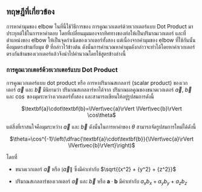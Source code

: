## ทฤษฎีที่เกี่ยวข้อง

การหาค่ามุมของ elbow ในที่นี้ใช้วิธีการของ การคูณเวกเตอร์ด้วยเวกเตอร์แบบ Dot Product มาประยุกต์ใช้ในการหาคำตอบ โดยที่เปลี่ยนมุมมองจากทิศทางของท่อให้เป็นปริมาณเวกเตอร์ และที่ตำแหน่งของ elbow ให้เป็นจุดกำเนิดของเวกเตอร์ทั้งสอง แต่เนื่องจากค่ามุมของ elbow ที่ใช้กันนั้นคือมุมตรงข้ามกับมุม $\theta$ ที่กล่าวไว้ข้างต้น ดังนั้นการคำนวณหาค่ามุมดังกล่าวจะทำได้โดยหาค่าเวกเตอร์ตรงกันข้ามของเวกเตอร์แล้วจึงนำไปคำนวณโดยใช้สูตรข้างล่างนี้

### การคูณเวกเตอร์ด้วยเวกเตอร์แบบ Dot Product

การคูณเวกเตอร์แบบ dot product หรือ การหาปริมาณสเกลลาร์ (scalar product) ของเวกเตอร์ $\vec{a}$ และ $\vec{b}$ มีนิยามว่า ปริมาณสเกลลาร์หาได้จาก ปริมาณผลคูณของขนาดเวกเตอร์ $\vec{a}$, $\vec{b}$ และ $\cos$ ของมุมระหว่างเวกเตอร์ทั้งสอง และสามารถเขียนให้อยู่รูปสมการดังนี้

<div align="center">
  $\textbf{a}\cdot\textbf{b}=\lVert\vec{a}\rVert \lVert\vec{b}\rVert \cos\theta$
</div>

แต่สิ่งที่เราสนใจคือมุมระหว่าง $\vec{a}$ และ $\vec{b}$ ดังนั้นในการหาค่าของ $\theta$
สามารถจัดรูปสมการใหม่ได้ดังนี้

<div align="center">
$\theta=\cos^{-1}\left(\dfrac{\textbf{a}\cdot\textbf{b}}{\lVert\vec{a}\rVert \lVert\vec{b}\rVert}\right)$
</div>

โดยที่

- ขนาดเวกเตอร์ $\vec{a}$ หรือ $\lVert\vec{a}\rVert$ ซึ่งมีค่าเท่ากับ $\sqrt{{x^2} + {y^2} + {z^2}}$

- ปริมาณสเกลลาร์ของเวกเตอร์ $\vec{a}$ และ $\vec{b}$ หรือ $\textbf{a}\cdot\textbf{b}$ มีค่าเท่ากับ $a_x b_x + a_y b_y + a_z b_z$
